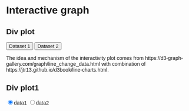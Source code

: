 # Interactive graph

<style>
  * {
    font-family: sans-serif;
  }
</style> 

## Div plot

<button onclick="update(data1)">Dataset 1</button>
<button onclick="update(data2)">Dataset 2</button>
<div id="plot">
<!-- <svg id="withaxes" width="600" height="400"> </svg> -->
</div>

<p></p>
<!-- <button type="button" onclick="add()">Add bar</button> -->
<!-- <button type="button" onclick="remove()">Remove bar</button> -->

The idea and mechanism of the interactivity plot comes from https://d3-graph-gallery.com/graph/line_change_data.html with combination of https://jtr13.github.io/d3book/line-charts.html.


## Div plot1
<input type="radio" name="data" value="data1" checked="true">data1
<input type="radio" name="data" value="data2">data2



<script src="https://cdn.jsdelivr.net/npm/d3@7"></script>
<script src="scripts/myscript.js"></script>

